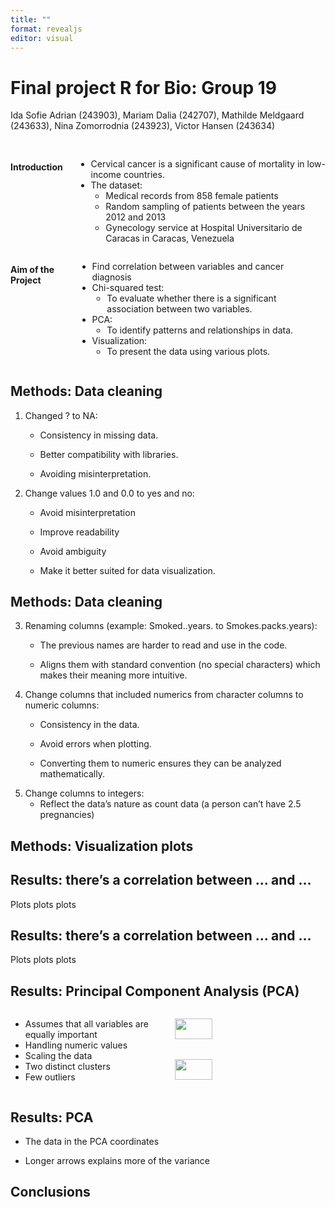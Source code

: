 ```yaml
---
title: ""
format: revealjs
editor: visual
---
```


# Final project R for Bio: Group 19 {background-color="brown"}

Ida Sofie Adrian (243903), Mariam Dalia (242707), Mathilde Meldgaard (243633), Nina Zomorrodnia (243923), Victor Hansen (243634)

##  {background-color="brown"}

::: columns
#### Introduction

-   Cervical cancer is a significant cause of mortality in low-income countries.
-   The dataset:
    -   Medical records from 858 female patients
    -   Random sampling of patients between the years 2012 and 2013
    -   Gynecology service at Hospital Universitario de Caracas in Caracas, Venezuela
:::

::: columns
#### Aim of the Project

-   Find correlation between variables and cancer diagnosis
-   Chi-squared test:
    -   To evaluate whether there is a significant association between two variables.
-   PCA:
    -   To identify patterns and relationships in data.
-   Visualization:
    -   To present the data using various plots.
:::

## Methods: Data cleaning {background-color="brown"}

1.  Changed ? to NA:
    -   Consistency in missing data.

    -   Better compatibility with libraries.

    -   Avoiding misinterpretation.
2.  Change values 1.0 and 0.0 to yes and no:
    -   Avoid misinterpretation

    -   Improve readability

    -   Avoid ambiguity

    -   Make it better suited for data visualization.

## Methods: Data cleaning {background-color="brown"}

3.  Renaming columns (example: Smoked..years. to Smokes.packs.years):
    -   The previous names are harder to read and use in the code.

    -   Aligns them with standard convention (no special characters) which makes their meaning more intuitive.
4.  Change columns that included numerics from character columns to numeric columns:
    -   Consistency in the data.

    -   Avoid errors when plotting.

    -   Converting them to numeric ensures they can be analyzed mathematically.
5.  Change columns to integers:
    -   Reflect the data’s nature as count data (a person can’t have 2.5 pregnancies)

## Methods: Visualization plots {background-color="brown"}

## Results: there's a correlation between ... and ... {background-color="brown"}

Plots plots plots

## Results: there's a correlation between ... and ... {background-color="brown"}

Plots plots plots

## Results: Principal Component Analysis (PCA) {background-color="brown"}

::: columns
::: {.column width="50%"}
-   Assumes that all variables are equally important
-   Handling numeric values
-   Scaling the data
-   Two distinct clusters
-   Few outliers
:::

::: {.column width="50%"}
![](images/PC_coordinates.png){width="50%"} 
![](images/PC_variance.png){width="50%"}
:::
:::

## Results: PCA {background-color="brown"}

-   The data in the PCA coordinates

-   Longer arrows explains more of the variance

## Conclusions {background-color="brown"}
